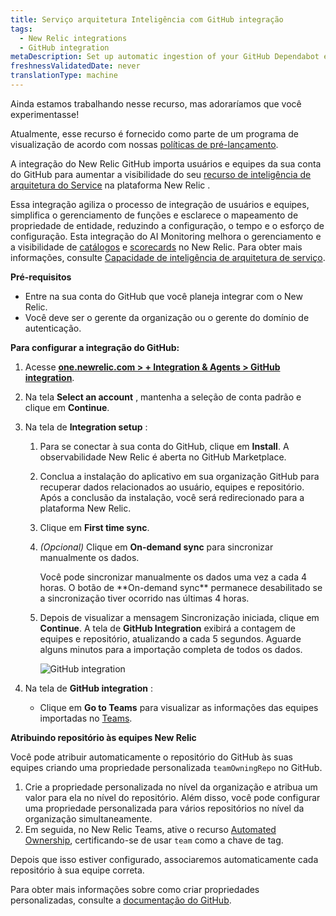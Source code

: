 ```yaml
---
title: Serviço arquitetura Inteligência com GitHub integração
tags:
  - New Relic integrations
  - GitHub integration
metaDescription: Set up automatic ingestion of your GitHub Dependabot events by using webhook for ongoing ingestion.
freshnessValidatedDate: never
translationType: machine
---
```


<Callout title="VISUALIZAR">
  Ainda estamos trabalhando nesse recurso, mas adoraríamos que você experimentasse!

  Atualmente, esse recurso é fornecido como parte de um programa de visualização de acordo com nossas [políticas de pré-lançamento](/docs/licenses/license-information/referenced-policies/new-relic-pre-release-policy).
</Callout>

A integração do New Relic GitHub importa usuários e equipes da sua conta do GitHub para aumentar a visibilidade do seu [recurso de inteligência de arquitetura do Service](/docs/service-architecture-intelligence/getting-started) na plataforma New Relic .

Essa integração agiliza o processo de integração de usuários e equipes, simplifica o gerenciamento de funções e esclarece o mapeamento de propriedade de entidade, reduzindo a configuração, o tempo e o esforço de configuração. Esta integração do AI Monitoring melhora o gerenciamento e a visibilidade de [catálogos](/docs/service-architecture-intelligence/catalogs/catalogs) e [scorecards](/docs/service-architecture-intelligence/scorecards/getting-started) no New Relic. Para obter mais informações, consulte [Capacidade de inteligência de arquitetura de serviço](/docs/service-architecture-intelligence/getting-started).

**Pré-requisitos**

* Entre na sua conta do GitHub que você planeja integrar com o New Relic.
* Você deve ser o gerente da organização ou o gerente do domínio de autenticação.

**Para configurar a integração do GitHub:**

1. Acesse **[one.newrelic.com &gt; + Integration &amp; Agents &gt; GitHub integration](https://one.newrelic.com/marketplace/install-data-source?state=9306060d-b674-b245-083e-ff8d42765e0d)**.

2. Na tela **Select an account** , mantenha a seleção de conta padrão e clique em **Continue**.

3. Na tela de **Integration setup** :

   1. Para se conectar à sua conta do GitHub, clique em **Install**. A observabilidade New Relic é aberta no GitHub Marketplace.

   2. Conclua a instalação do aplicativo em sua organização GitHub para recuperar dados relacionados ao usuário, equipes e repositório. Após a conclusão da instalação, você será redirecionado para a plataforma New Relic.

   3. Clique em **First time sync**.

   4. *(Opcional)* Clique em **On-demand sync** para sincronizar manualmente os dados.

      <Callout variant="tip" title="dica">
        Você pode sincronizar manualmente os dados uma vez a cada 4 horas. O botão de **On-demand sync** permanece desabilitado se a sincronização tiver ocorrido nas últimas 4 horas.
      </Callout>

   5. Depois de visualizar a mensagem Sincronização iniciada, clique em **Continue**. A tela de **GitHub Integration** exibirá a contagem de equipes e repositório, atualizando a cada 5 segundos. Aguarde alguns minutos para a importação completa de todos os dados.

      <img title="GitHub integration" alt="GitHub integration" src="/images/github-integration-progress.webp" />

4. Na tela de **GitHub integration** :

   * Clique em **Go to Teams** para visualizar as informações das equipes importadas no [Teams](/docs/service-architecture-intelligence/teams/teams).

**Atribuindo repositório às equipes New Relic**

Você pode atribuir automaticamente o repositório do GitHub às suas equipes criando uma propriedade personalizada `teamOwningRepo` no GitHub.

1. Crie a propriedade personalizada no nível da organização e atribua um valor para ela no nível do repositório. Além disso, você pode configurar uma propriedade personalizada para vários repositórios no nível da organização simultaneamente.
2. Em seguida, no New Relic Teams, ative o recurso [Automated Ownership](/docs/service-architecture-intelligence/teams/manage-teams/#assign-ownership), certificando-se de usar `team` como a chave de tag.

Depois que isso estiver configurado, associaremos automaticamente cada repositório à sua equipe correta.

Para obter mais informações sobre como criar propriedades personalizadas, consulte a [documentação do GitHub](https://docs.github.com/en/organizations/managing-organization-settings/managing-custom-properties-for-repositories-in-your-organization).